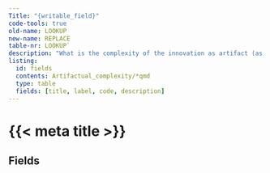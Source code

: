 ```yaml
---
Title: "{writable_field}"
code-tools: true
old-name: LOOKUP
new-name: REPLACE
table-nr: LOOKUP`
description: "What is the complexity of the innovation as artifact (as opposed to the development of the innovation)."
listing:
  id: fields
  contents: Artifactual_complexity/*qmd
  type: table
  fields: [title, label, code, description]
---
```


# {{< meta title >}}\n
## Fields

:::{ #fields }
:::
